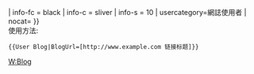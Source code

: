 {{userbox
| border-c = #aa0
| id       = -{zh-cn:博客;zh-tw:部落;zh-hk:網誌;zh-sg:部落}-<br>[[Blog]]
| id-c     = #BFCDD5
| id-fc = black
| id-s   = 12
| info     = 這個用戶有自己的'''[[:Category:網誌使用者|-{zh-cn:博客; zh-tw:部落格; zh-hk:網誌; zh-sg:部落格}-]]'''{{#if:{{{BlogUrl|}}}|：{{{BlogUrl|}}}|。}}
| info-fc = black
| info-c   = sliver
| info-s   = 10
| usercategory=網誌使用者
| nocat={{{nocat|}}}
}}
<noinclude>
[[Category:软件用户框模板|W:Blog]]
<br clear="all" />
使用方法:
 <nowiki>{{User Blog|BlogUrl=[http://www.example.com 链接标题]}}</nowiki>
</noinclude>